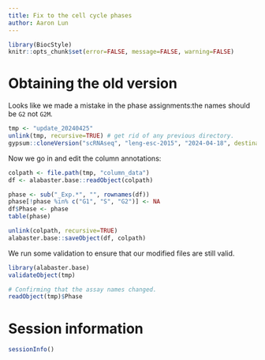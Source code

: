 ```yaml
---
title: Fix to the cell cycle phases
author: Aaron Lun
---
```


```r
library(BiocStyle)
knitr::opts_chunk$set(error=FALSE, message=FALSE, warning=FALSE)
```

# Obtaining the old version

Looks like we made a mistake in the phase assignments:the names should be `G2` not `G2M`.

```r
tmp <- "update_20240425"
unlink(tmp, recursive=TRUE) # get rid of any previous directory.
gypsum::cloneVersion("scRNAseq", "leng-esc-2015", "2024-04-18", destination=tmp)
```

Now we go in and edit the column annotations:

```r
colpath <- file.path(tmp, "column_data")
df <- alabaster.base::readObject(colpath)

phase <- sub("_Exp.*", "", rownames(df))
phase[!phase %in% c("G1", "S", "G2")] <- NA
df$Phase <- phase
table(phase)

unlink(colpath, recursive=TRUE)
alabaster.base::saveObject(df, colpath)
```

We run some validation to ensure that our modified files are still valid.

```r
library(alabaster.base)
validateObject(tmp)

# Confirming that the assay names changed.
readObject(tmp)$Phase
```

# Session information {-}

```r
sessionInfo()
```
